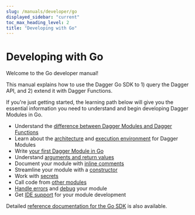 ```yaml
---
slug: /manuals/developer/go
displayed_sidebar: "current"
toc_max_heading_level: 2
title: "Developing with Go"
---
```


# Developing with Go

Welcome to the Go developer manual!

This manual explains how to use the Dagger Go SDK to 1) query the Dagger API, and 2) extend it with Dagger Functions.

If you're just getting started, the learning path below will give you the essential information you need to understand and begin developing Dagger Modules in Go.

- Understand the [difference between Dagger Modules and Dagger Functions](../overview/382910-modules-vs-functions.mdx)
- Learn about the [architecture](../overview/482011-architecture.mdx) and [execution environment](../overview/942201-execution-environment.mdx) for Dagger Modules
- Write [your first Dagger Module in Go](./525021-first-module.mdx)
- Understand [arguments and return values](./264203-functions.mdx)
- Document your module with [inline comments](./174829-documentation.mdx)
- Streamline your module with a [constructor](./520657-constructor.mdx)
- Work with [secrets](../secrets.mdx)
- Call code from [other modules](./172964-dependencies.mdx)
- [Handle errors](./213028-error-handling.mdx) and [debug](./924957-debugging.mdx) your module
- Get [IDE support](./562832-ide-integration.mdx) for your module development

Detailed [reference documentation for the Go SDK](https://pkg.go.dev/dagger.io/dagger) is also available.
